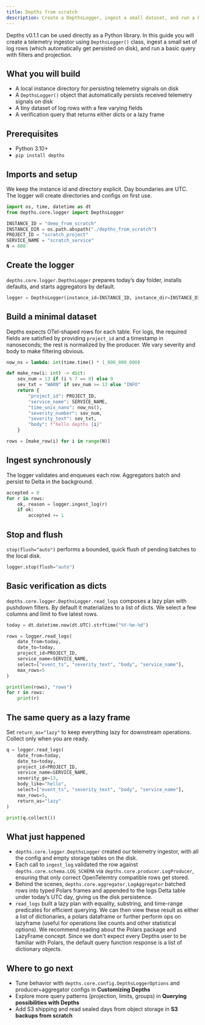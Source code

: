 ```yaml
---
title: Depths from scratch
description: Create a DepthsLogger, ingest a small dataset, and run a basic query end to end.
---
```


Depths v0.1.1 can be used directly as a Python library. In this guide you will create a telemetry ingestor 
using `DepthsLogger()` class, ingest a small set of log rows (which automatically get persisted on disk),
 and run a basic query with filters and projection.

## What you will build

- A local instance directory for persisting telemetry signals on disk
- A `DepthsLogger()` object that automatically persists received telemetry signals on disk
- A tiny dataset of log rows with a few varying fields
- A verification query that returns either dicts or a lazy frame

## Prerequisites

- Python 3.10+
- `pip install depths`

## Imports and setup

We keep the instance id and directory explicit. Day boundaries are UTC. The logger will create directories and configs on first use.

```python
import os, time, datetime as dt
from depths.core.logger import DepthsLogger

INSTANCE_ID = "demo_from_scratch"
INSTANCE_DIR = os.path.abspath("./depths_from_scratch")
PROJECT_ID = "scratch_project"
SERVICE_NAME = "scratch_service"
N = 800
````

## Create the logger

`depths.core.logger.DepthsLogger` prepares today’s day folder, installs defaults, and starts aggregators by default.

```python
logger = DepthsLogger(instance_id=INSTANCE_ID, instance_dir=INSTANCE_DIR)
```

## Build a minimal dataset

Depths expects OTel-shaped rows for each table. For logs, the required fields are satisfied by providing `project_id` and a timestamp in nanoseconds; the rest is normalized by the producer. We vary severity and body to make filtering obvious.

```python
now_ns = lambda: int(time.time() * 1_000_000_000)

def make_row(i: int) -> dict:
    sev_num = 13 if (i % 7 == 0) else 9
    sev_txt = "WARN" if sev_num >= 13 else "INFO"
    return {
        "project_id": PROJECT_ID,
        "service_name": SERVICE_NAME,
        "time_unix_nano": now_ns(),
        "severity_number": sev_num,
        "severity_text": sev_txt,
        "body": f"hello depths {i}"
    }

rows = [make_row(i) for i in range(N)]
```

## Ingest synchronously

The logger validates and enqueues each row. Aggregators batch and persist to Delta in the background.

```python
accepted = 0
for r in rows:
    ok, reason = logger.ingest_log(r)
    if ok:
        accepted += 1
```

## Stop and flush

`stop(flush="auto")` performs a bounded, quick flush of pending batches to the local disk.

```python
logger.stop(flush="auto")
```

## Basic verification as dicts

`depths.core.logger.DepthsLogger.read_logs` composes a lazy plan with pushdown filters. By default it materializes to a list of dicts. We select a few columns and limit to five latest rows.

```python
today = dt.datetime.now(dt.UTC).strftime("%Y-%m-%d")

rows = logger.read_logs(
    date_from=today,
    date_to=today,
    project_id=PROJECT_ID,
    service_name=SERVICE_NAME,
    select=["event_ts", "severity_text", "body", "service_name"],
    max_rows=5
)

print(len(rows), "rows")
for r in rows:
    print(r)
```

## The same query as a lazy frame

Set `return_as="lazy"` to keep everything lazy for downstream operations. Collect only when you are ready.

```python
q = logger.read_logs(
    date_from=today,
    date_to=today,
    project_id=PROJECT_ID,
    service_name=SERVICE_NAME,
    severity_ge=13,
    body_like="hello",
    select=["event_ts", "severity_text", "body", "service_name"],
    max_rows=5,
    return_as="lazy"
)

print(q.collect())
```

## What just happened

* `depths.core.logger.DepthsLogger` created our telemetry ingestor, with all the config and empty storage tables on the disk.
* Each call to `ingest_log` validated the row against `depths.core.schema.LOG_SCHEMA` via `depths.core.producer.LogProducer`,
ensuring that only correct OpenTelemtry compatible rows get stored.
* Behind the scenes, `depths.core.aggregator.LogAggregator` batched rows into typed Polars frames and appended to the logs Delta table under today’s UTC day,
giving us the disk persistence.
* `read_logs` built a lazy plan with equality, substring, and time-range predicates for efficient querying.
We can then view these result as either a list of dictionaries, a polars dataframe or further perform ops on lazyframe (useful for operations like counts and other statistical options).
We recommend reading about the Polars package and LazyFrame concept. Since we don't expect every Depths user to be familiar with Polars,
the default query function response is a list of dictionary objects.

## Where to go next

* Tune behavior with `depths.core.config.DepthsLoggerOptions` and producer+aggregator configs in **Customizing Depths**
* Explore more query patterns (projection, limits, groups) in **Querying possibilities with Depths**
* Add S3 shipping and read sealed days from object storage in **S3 backups from scratch**

